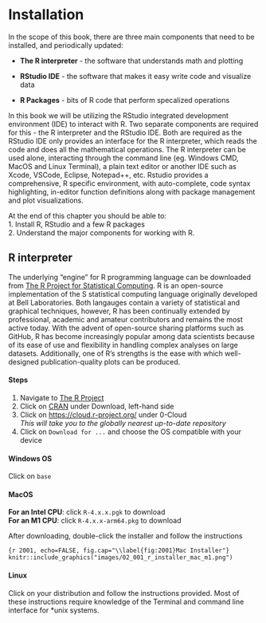 # Installation

In the scope of this book, there are three main components that need to be installed, and periodically updated:

-   **The R interpreter** - the software that understands math and plotting

-   **RStudio IDE** - the software that makes it easy write code and visualize data

-   **R Packages** - bits of R code that perform specalized operations

In this book we will be utilizing the RStudio integrated development environment (IDE) to interact with R. Two separate components are required for this - the R interpreter and the RStudio IDE. Both are required as the RStudio IDE only provides an interface for the R interpreter, which reads the code and does all the mathematical operations. The R interpreter can be used alone, interacting through the command line (eg. Windows CMD, MacOS and Linux Terminal), a plain text editor or another IDE such as Xcode, VSCode, Eclipse, Notepad++, etc. Rstudio provides a comprehensive, R specific environment, with auto-complete, code syntax highlighting, in-editor function definitions along with package management and plot visualizations.

::: {.infobox .skill data-latex="{skill}"}
At the end of this chapter you should be able to:\
1.    Install R, RStudio and a few R packages\
2.    Understand the major components for working with R.
:::

## R interpreter

The underlying "engine" for R programming language can be downloaded from [The R Project for Statistical Computing](https://www.r-project.org/). R is an open-source implementation of the S statistical computing language originally developed at Bell Laboratories. Both langauges contain a variety of statistical and graphical techniques, however, R has been continually extended by professional, academic and amateur contributors and remains the most active today. With the advent of open-source sharing platforms such as GitHub, R has become increasingly popular among data scientists because of its ease of use and flexibility in handling complex analyses on large datasets. Additionally, one of R's strengths is the ease with which well-designed publication-quality plots can be produced.

#### Steps {.unnumbered}

1.  Navigate to [The R Project](https://www.r-project.org/)
2.  Click on [CRAN](https://cran.r-project.org/mirrors.html) under Download, left-hand side
3.  Click on <https://cloud.r-project.org/> under 0-Cloud\
    *This will take you to the globally nearest up-to-date repository*
4.  Click on `Download for ...` and choose the OS compatible with your device

#### Windows OS {.unnumbered}

Click on `base`

#### MacOS {.unnumbered}

**For an Intel CPU**: click `R-4.x.x.pgk` to download\
**For an M1 CPU**: click `R-4.x.x-arm64.pkg` to download

After downloading, double-click the installer and follow the instructions

```{r 2001, echo=FALSE, fig.cap="\\label{fig:2001}Mac Installer"}
knitr::include_graphics("images/02_001_r_installer_mac_m1.png")
```

#### Linux {.unnumbered}

Click on your distribution and follow the instructions provided. Most of these instructions require knowledge of the Terminal and command line interface for \*unix systems.

